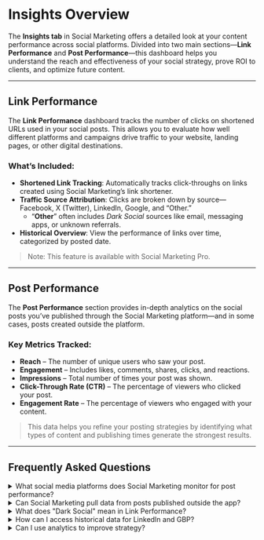 # Insights Overview

The **Insights tab** in Social Marketing offers a detailed look at your content performance across social platforms. Divided into two main sections—**Link Performance** and **Post Performance**—this dashboard helps you understand the reach and effectiveness of your social strategy, prove ROI to clients, and optimize future content.

---

## Link Performance

The **Link Performance** dashboard tracks the number of clicks on shortened URLs used in your social posts. This allows you to evaluate how well different platforms and campaigns drive traffic to your website, landing pages, or other digital destinations.

### What’s Included:
- **Shortened Link Tracking**: Automatically tracks click-throughs on links created using Social Marketing’s link shortener.
- **Traffic Source Attribution**: Clicks are broken down by source—Facebook, X (Twitter), LinkedIn, Google, and “Other.”  
  - “**Other**” often includes *Dark Social* sources like email, messaging apps, or unknown referrals.
- **Historical Overview**: View the performance of links over time, categorized by posted date.

> Note: This feature is available with Social Marketing Pro.

---

## Post Performance

The **Post Performance** section provides in-depth analytics on the social posts you’ve published through the Social Marketing platform—and in some cases, posts created outside the platform.

### Key Metrics Tracked:
- **Reach** – The number of unique users who saw your post.
- **Engagement** – Includes likes, comments, shares, clicks, and reactions.
- **Impressions** – Total number of times your post was shown.
- **Click-Through Rate (CTR)** – The percentage of viewers who clicked your post.
- **Engagement Rate** – The percentage of viewers who engaged with your content.

> This data helps you refine your posting strategies by identifying what types of content and publishing times generate the strongest results.
---

## Frequently Asked Questions

<details>
<summary>What social media platforms does Social Marketing monitor for post performance?</summary>

Social Marketing tracks post content, reach, engagement, and customer replies across:  
- **Facebook**: Yes to all  
- **Instagram**: Yes to all  
- **X (Twitter)**: Yes (no replies, limited to last 10 posts for active users)  
- **Google Business Profile**: Yes (no replies)  
- **LinkedIn**: Yes (no replies for posts made outside Social Marketing)

> Facebook: Only last 100 posts before connection date  
> X: Only last 10 posts from an active user
</details>

<details>
<summary>Can Social Marketing pull data from posts published outside the app?</summary>

Yes, in many cases. Social Marketing can import historical post data from the following platforms:
- **Facebook, Instagram, X, GBP**: Reach and engagement for previous posts, even those created outside the platform.
- **LinkedIn**: Limited support; posts made before the connection will appear under "Posts," but post-performance metrics will be limited unless the account is disconnected and reconnected.
</details>

<details>
<summary>What does "Dark Social" mean in Link Performance?</summary>

"Dark Social" refers to visits that originate from untraceable sources—such as shared links in private messages, emails, or apps where referral data is stripped. These clicks are grouped under the "Other" category.
</details>

<details>
<summary>How can I access historical data for LinkedIn and GBP?</summary>

To refresh historical data:
1. Disconnect and reconnect the LinkedIn or GBP account.
2. Data will automatically populate for:
   - **LinkedIn**: Up to 1,000 previous posts
   - **Google Business Profile**: All posts, with a 530-day limit on reach/engagement data

> Note: LinkedIn data limitations are imposed by LinkedIn's API.
</details>

<details>
<summary>Can I use analytics to improve strategy?</summary>

Yes. Visit **Social Marketing > Insights > Post Performance** to:
- Identify top-performing posts
- Spot content and engagement trends
- Adjust your content calendar based on actual reach and engagement metrics

Use the insights to refine messaging, optimize posting times, and prove ROI with data-backed reports.
</details>
